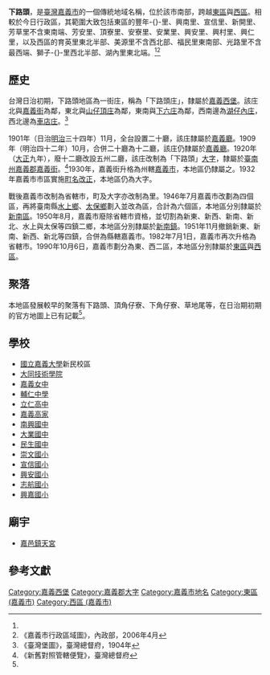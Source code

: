 {{noteTA　
|1 = zh-cn:庄; zh-hk:庄; zh-tw:庄;
}}
'''下路頭'''，是[[臺灣|臺灣]][[嘉義市|嘉義市]]的一個傳統地域名稱，位於該市南部，跨越[[東區_(嘉義市)|東區]]與[[西區_(嘉義市)|西區]]。相較於今日行政區，其範圍大致包括東區的豐年-{}-里、興南里、宣信里、新開里、芳草里不含東南端、芳安里、頂寮里、安寮里、安業里、興安里、興村里、興仁里，以及西區的育英里東北半部、美源里不含西北部、福民里東南部、光路里不含最西端、獅子-{}-里西北半部、湖內里東北端。<ref name="臺灣堡圖"/><ref name="嘉義市地圖">《嘉義市行政區域圖》，內政部，2006年4月</ref>

==歷史==
台灣日治初期，下路頭地區為一街庄，稱為「下路頭庄」，隸屬於[[嘉義西堡|嘉義西堡]]。該庄北與[[嘉義_(大字)|嘉義街]]為鄰，東北與[[山仔頂庄|山仔頂庄]]為鄰，東南與[[下六庄|下六庄]]為鄰，西南邊為[[湖子內_(嘉義市)|湖仔內庄]]，西北邊為[[車店庄|車店庄]]。<ref name="臺灣堡圖">《臺灣堡圖》，臺灣總督府，1904年</ref>

1901年（日治[[明治|明治]]三十四年）11月，全台設置二十廳，該庄隸屬於[[嘉義廳|嘉義廳]]。1909年（明治四十二年）10月，合併二十廳為十二廳，該庄仍隸屬於[[嘉義廳|嘉義廳]]。1920年（[[大正|大正]]九年），廢十二廳改設五州二廳，該庄改制為「下路頭」[[大字|大字]]，隸屬於[[臺南州|臺南州]][[嘉義郡|嘉義郡]][[嘉義街|嘉義街]]。<ref>《新舊對照管轄便覽》，臺灣總督府</ref>1930年，嘉義街升格為州轄[[嘉義市_(州轄市)|嘉義市]]，本地區仍隸屬之。1932年嘉義市市區實施[[町名改正|町名改正]]，本地區仍為大字。

戰後嘉義市改制為省轄市，町及大字亦改制為里。1946年7月嘉義市改劃為四個區，再將臺南縣[[水上鄉|水上鄉]]、[[太保鄉|太保鄉]]劃入並改為區，合計為六個區，本地區分別隸屬於[[新南區|新南區]]。1950年8月，嘉義市廢除省轄市資格，並切割為新東、新西、新南、新北、水上與太保等四鎮二鄉，本地區分別隸屬於[[新南鎮|新南鎮]]。1951年11月撤銷新東、新南、新西、新北等四鎮，合併為縣轄嘉義市。1982年7月1日，嘉義市再次升格為省轄市。1990年10月6日，嘉義市劃分為東、西二區，本地區分別隸屬於[[東區_(嘉義市)|東區]]與[[西區_(嘉義市)|西區]]。

==聚落==
本地區發展較早的聚落有下路頭、頂角仔寮、下角仔寮、草地尾等，在日治期初期的官方地圖上已有記載<ref name="臺灣堡圖"/>。

==學校==
*[[國立嘉義大學|國立嘉義大學]]新民校區
*[[大同技術學院|大同技術學院]]
*[[嘉義女中|嘉義女中]]
*[[嘉義市私立輔仁高級中學|輔仁中學]]
*[[立仁高中|立仁高中]]
*[[嘉義高家|嘉義高家]]
*[[嘉義市南興國中|南興國中]]
*[[嘉義市大業國中|大業國中]]
*[[嘉義市民生國中|民生國中]]
*[[崇文國小|崇文國小]]
*[[宣信國小|宣信國小]]
*[[興安國小|興安國小]]
*[[志航國小|志航國小]]
*[[興嘉國小|興嘉國小]]

==廟宇==
*[[嘉邑鎮天宮|嘉邑鎮天宮]]

==參考文獻==
{{reflist}}

{{嘉義郡}}

[[Category:嘉義西堡|Category:嘉義西堡]]
[[Category:嘉義郡大字|Category:嘉義郡大字]]
[[Category:嘉義市地名|Category:嘉義市地名]]
[[Category:東區_(嘉義市)|Category:東區 (嘉義市)]]
[[Category:西區_(嘉義市)|Category:西區 (嘉義市)]]
